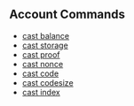 ## Account Commands

- [cast balance](/cast/reference/cast-balance)
- [cast storage](/cast/reference/cast-storage)
- [cast proof](/cast/reference/cast-proof)
- [cast nonce](/cast/reference/cast-nonce)
- [cast code](/cast/reference/cast-code)
- [cast codesize](/cast/reference/cast-codesize)
- [cast index](/cast/reference/cast-index)
